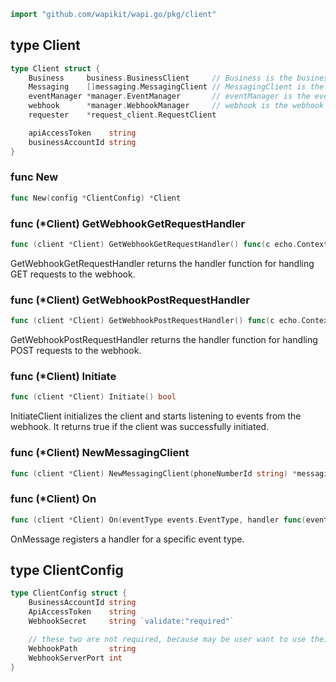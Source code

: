 ```go
import "github.com/wapikit/wapi.go/pkg/client"
```



<a name="Client"></a>
## type Client



```go
type Client struct {
    Business     business.BusinessClient     // Business is the business client.
    Messaging    []messaging.MessagingClient // MessagingClient is the messaging client.
    eventManager *manager.EventManager       // eventManager is the event manager.
    webhook      *manager.WebhookManager     // webhook is the webhook manager.
    requester    *request_client.RequestClient

    apiAccessToken    string
    businessAccountId string
}
```

<a name="New"></a>
### func New

```go
func New(config *ClientConfig) *Client
```



<a name="Client.GetWebhookGetRequestHandler"></a>
### func \(\*Client\) GetWebhookGetRequestHandler

```go
func (client *Client) GetWebhookGetRequestHandler() func(c echo.Context) error
```

GetWebhookGetRequestHandler returns the handler function for handling GET requests to the webhook.

<a name="Client.GetWebhookPostRequestHandler"></a>
### func \(\*Client\) GetWebhookPostRequestHandler

```go
func (client *Client) GetWebhookPostRequestHandler() func(c echo.Context) error
```

GetWebhookPostRequestHandler returns the handler function for handling POST requests to the webhook.

<a name="Client.Initiate"></a>
### func \(\*Client\) Initiate

```go
func (client *Client) Initiate() bool
```

InitiateClient initializes the client and starts listening to events from the webhook. It returns true if the client was successfully initiated.

<a name="Client.NewMessagingClient"></a>
### func \(\*Client\) NewMessagingClient

```go
func (client *Client) NewMessagingClient(phoneNumberId string) *messaging.MessagingClient
```



<a name="Client.On"></a>
### func \(\*Client\) On

```go
func (client *Client) On(eventType events.EventType, handler func(events.BaseEvent))
```

OnMessage registers a handler for a specific event type.

<a name="ClientConfig"></a>
## type ClientConfig



```go
type ClientConfig struct {
    BusinessAccountId string
    ApiAccessToken    string
    WebhookSecret     string `validate:"required"`

    // these two are not required, because may be user want to use their own server
    WebhookPath       string
    WebhookServerPort int
}
```

